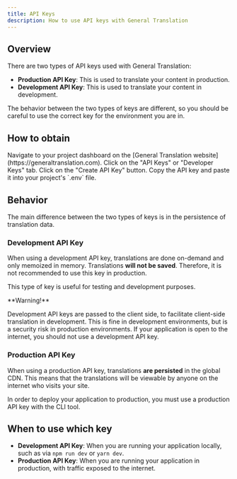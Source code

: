 ```yaml
---
title: API Keys
description: How to use API keys with General Translation
---
```


## Overview

There are two types of API keys used with General Translation:

- **Production API Key**: This is used to translate your content in production.
- **Development API Key**: This is used to translate your content in development.

The behavior between the two types of keys are different, so you should be careful to use the correct key for the environment you are in.

## How to obtain

<Steps>
    <Step>
        Navigate to your project dashboard on the [General Translation website](https://generaltranslation.com).
    </Step>
    <Step>
        Click on the "API Keys" or "Developer Keys" tab.
    </Step>
    <Step>
        Click on the "Create API Key" button.
    </Step>
    <Step>
        Copy the API key and paste it into your project's `.env` file.
    </Step>
</Steps>

## Behavior

The main difference between the two types of keys is in the persistence of translation data. 

### Development API Key

When using a development API key, translations are done on-demand and only memoized in memory. 
Translations **will not be saved**. Therefore, it is not recommended to use this key in production.

This type of key is useful for testing and development purposes.

<Callout type="error">
  **Warning!**

  Development API keys are passed to the client side, to facilitate client-side translation in development. 
  This is fine in development environments, but is a security risk in production environments. If your application
  is open to the internet, you should not use a development API key.
</Callout>

### Production API Key

When using a production API key, translations **are persisted** in the global CDN. 
This means that the translations will be viewable by anyone on the internet who visits your site.

<Callout type="warn">
  In order to deploy your application to production, you must use a production API key with the CLI tool.
</Callout>

## When to use which key

* **Development API Key**: When you are running your application locally, such as via `npm run dev` or `yarn dev`.
* **Production API Key**: When you are running your application in production, with traffic exposed to the internet.
